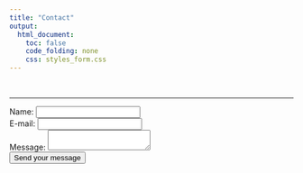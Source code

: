 ```yaml
---
title: "Contact"
output:
  html_document:
    toc: false
    code_folding: none
    css: styles_form.css
---
```


<br/>

***

<form action="https://formspree.io/moqqlrvp" method="POST">
      <label for="name">Name:</label> <input type="text" id="name" name="user_name"><br/>
      <label for="mail">E-mail:</label> <input type="email" id="mail" name="user_mail"><br/>
      <label for="msg">Message:</label> <textarea id="msg" name="user_message"></textarea><br/>
      <button type="submit">Send your message</button><br/>
</form>




